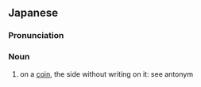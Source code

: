 ==Japanese==
{{ja-kanjitab|yomi=irr|sort=なめ}}

===Pronunciation===
{{ja-pron|yomi=irr|なめ}}

===Noun===
{{ja-noun|なめ}}

# on a [[coin]], the side without writing on it: see antonym {{ja-l|型||kata}}